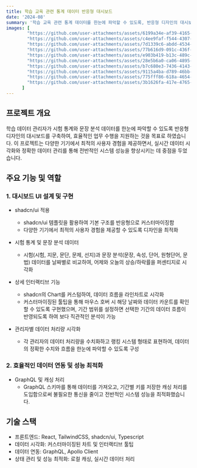 ```yaml
---
title: 학습 교육 관련 통계 데이터 반응형 대시보드
date: '2024-08'
summary: '학습 교육 관련 통계 데이터를 한눈에 파악할 수 있도록, 반응형 디자인의 대시보드를 구축'
images: [
        "https://github.com/user-attachments/assets/6199a34e-af39-4165-8b6b-9a07901e3bc8",
        "https://github.com/user-attachments/assets/c4ee9faf-f544-4307-a2c9-48cff7ef38d6",
        "https://github.com/user-attachments/assets/7d1339c6-abdd-4534-8b6b-9a07901e3bc8",
        "https://github.com/user-attachments/assets/77b616d9-091c-436f-aa31-ed183573653e",
        "https://github.com/user-attachments/assets/e903b419-b13c-489c-87a5-3daaa16d80f2",
        "https://github.com/user-attachments/assets/28e5b6a0-ca06-4895-9a1a-f07ae77cefaf",
        "https://github.com/user-attachments/assets/b7c680e3-7436-4143-9c78-e3f79aba3755",
        "https://github.com/user-attachments/assets/9115a4ba-d789-46bb-82bf-b53820cbd736",
        "https://github.com/user-attachments/assets/775fff86-618a-4654-a470-2d4fa73e6b34",
        "https://github.com/user-attachments/assets/3b1626fa-417e-4765-b7c3-37013e8ed545",
      ]
---
```

## 프로젝트 개요
학습 데이터 관리자가 시험 통계와 문장 분석 데이터를 한눈에 파악할 수 있도록 반응형 디자인의 대시보드를 구축하여, 효율적인 업무 수행을 지원하는 것을 목표로 하였습니다. 이 프로젝트는 다양한 기기에서 최적의 사용자 경험을 제공하면서, 실시간 데이터 시각화와 정확한 데이터 관리를 통해 전반적인 시스템 성능을 향상시키는 데 중점을 두었습니다.

## 주요 기능 및 역할
### 1. 대시보드 UI 설계 및 구현
- shadcn/ui 적용
    - shadcn/ui 템플릿을 활용하여 기본 구조를 반응형으로 커스터마이징함
    - 다양한 기기에서 최적의 사용자 경험을 제공할 수 있도록 디자인을 최적화

- 시험 통계 및 문장 분석 데이터
    - 시험(시험, 지문, 문단, 문제, 선지)과 문장 분석(문장, 속성, 단어, 원형단어, 문법) 데이터를 날짜별로 비교하여, 어제와 오늘의 상승/하락률을 퍼센티지로 시각화

- 상세 인터랙티브 기능
    - shadcn의 Chart를 커스텀하여, 데이터 흐름을 라인차트로 시각화
    - 커스터마이징된 툴팁을 통해 마우스 호버 시 해당 날짜와 데이터 카운트를 확인할 수 있도록 구현했으며, 기간 범위를 설정하면 선택한 기간의 데이터 흐름이 반영되도록 하여 보다 직관적인 분석이 가능

- 관리자별 데이터 처리량 시각화
    - 각 관리자의 데이터 처리량을 수치화하고 랭킹 시스템 형태로 표현하여, 데이터의 정확한 수치와 흐름을 한눈에 파악할 수 있도록 구성

### 2. 효율적인 데이터 연동 및 성능 최적화

- GraphQL 및 캐싱 처리
    - GraphQL 스키마를 통해 데이터를 가져오고, 기간별 키를 저장한 캐싱 처리를 도입함으로써 불필요한 통신을 줄이고 전반적인 시스템 성능을 최적화했습니다.

## 기술 스택
- 프론트엔드: React, TailwindCSS, shadcn/ui, Typescript
- 데이터 시각화: 커스터마이징된 차트 및 인터랙티브 툴팁
- 데이터 연동: GraphQL, Apollo Client
- 상태 관리 및 성능 최적화: 로컬 캐싱, 실시간 데이터 처리
